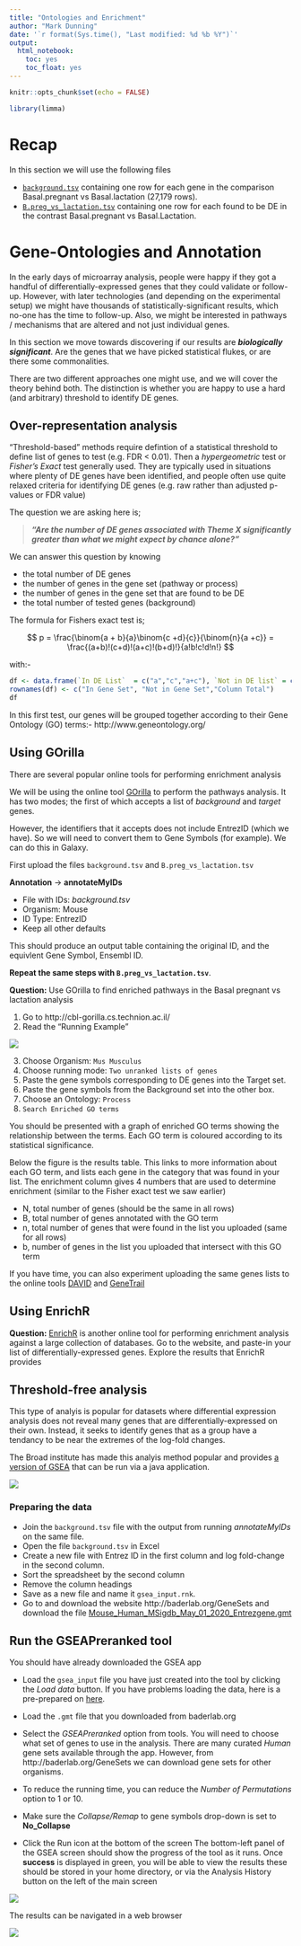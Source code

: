 ```yaml
---
title: "Ontologies and Enrichment"
author: "Mark Dunning"
date: '`r format(Sys.time(), "Last modified: %d %b %Y")`'
output: 
  html_notebook: 
    toc: yes
    toc_float: yes
---
```


```r
knitr::opts_chunk$set(echo = FALSE)
```


```r
library(limma)
```

# Recap

In this section we will use the following files

- [`background.tsv`](background.tsv) containing one row for each gene in the comparison Basal.pregnant vs Basal.lactation (27,179 rows).
- [`B.preg_vs_lactation.tsv`](B.preg_vs_lactation.tsv) containing one row for each found to be DE in the contrast Basal.pregnant vs Basal.Lactation.


# Gene-Ontologies and Annotation


In the early days of microarray analysis, people were happy if they got a handful of differentially-expressed genes that they could validate or follow-up. However, with later technologies (and depending on the experimental setup) we might have thousands of statistically-significant results, which no-one has the time to follow-up. Also, we might be interested in pathways / mechanisms that are altered and not just individual genes.

In this section we move towards discovering if our results are ***biologically significant***. Are the genes that we have picked statistical flukes, or are there some commonalities. 

There are two different approaches one might use, and we will cover the theory behind both. The distinction is whether you are happy to use a hard (and arbitrary) threshold to identify DE genes.


## Over-representation analysis

"Threshold-based" methods require defintion of a statistical threshold to define list of genes to test (e.g. FDR < 0.01). Then a *hypergeometric* test or *Fisher's Exact* test generally used. They are typically used in situations where plenty of DE genes have been identified, and people often use quite relaxed criteria for identifying DE genes (e.g. raw rather than adjusted p-values or FDR value)

The question we are asking here is;

> ***"Are the number of DE genes associated with Theme X significantly greater than what we might expect by chance alone?"***

We can answer this question by knowing

- the total number of DE genes
- the number of genes in the gene set (pathway or process)
- the number of genes in the gene set that are found to be DE
- the total number of tested genes (background)

The formula for Fishers exact test is;

$$ p = \frac{\binom{a + b}{a}\binom{c +d}{c}}{\binom{n}{a +c}} = \frac{(a+b)!(c+d)!(a+c)!(b+d)!}{a!b!c!d!n!} $$

with:-

```r
df <- data.frame(`In DE List`  = c("a","c","a+c"), `Not in DE list` = c("b","d","b+d"), RowTotal = c("a +b","c+d","a+b+c+d (=n)"))
rownames(df) <- c("In Gene Set", "Not in Gene Set","Column Total")
df
```

In this first test, our genes will be grouped together according to their Gene Ontology (GO) terms:- http://www.geneontology.org/


## Using GOrilla

There are several popular online tools for performing enrichment analysis

We will be using the online tool [GOrilla](http://cbl-gorilla.cs.technion.ac.il/) to perform the pathways analysis. It has two modes; the first of which accepts a list of *background* and *target* genes. 

However, the identifiers that it accepts does not include EntrezID (which we have). So we will need to convert them to Gene Symbols (for example). We can do this in Galaxy.

First upload the files `background.tsv` and `B.preg_vs_lactation.tsv`

<div class="alert alert-info">
**Annotation** -> **annotateMyIDs**
</div>

- File with IDs: *background.tsv*
- Organism: Mouse
- ID Type: EntrezID
- Keep all other defaults

This should produce an output table containing the original ID, and the equivlent Gene Symbol, Ensembl ID.

**Repeat the same steps with `B.preg_vs_lactation.tsv`**.

<div class="alert alert-warning">
**Question:**
Use GOrilla to find enriched pathways in the Basal pregnant vs lactation analysis
</div>

1. Go to http://cbl-gorilla.cs.technion.ac.il/
2. Read the “Running Example”

![](media/gorilla-example.png)

3. Choose Organism: `Mus Musculus`
4. Choose running mode: `Two unranked lists of genes`
5. Paste the gene symbols corresponding to DE genes into the Target set.
6. Paste the gene symbols from the Background set into the other box.
7. Choose an Ontology: `Process`
8. `Search Enriched GO terms`

You should be presented with a graph of enriched GO terms showing the relationship between the terms. Each GO term is coloured according to its statistical significance.

Below the figure is the results table. This links to more information about each GO term, and lists each gene in the category that was found in your list. The enrichment column gives 4 numbers that are used to determine enrichment (similar to the Fisher exact test we saw earlier)

- N, total number of genes (should be the same in all rows)
- B, total number of genes annotated with the GO term
- n, total number of genes that were found in the list you uploaded (same for all rows)
- b, number of genes in the list you uploaded that intersect with this GO term

If you have time, you can also experiment uploading the same genes lists to the online tools [DAVID](https://david.ncifcrf.gov/tools.jsp) and [GeneTrail](https://genetrail2.bioinf.uni-sb.de/)


## Using EnrichR

<div class="alert alert-warning">
**Question:** [EnrichR](http://amp.pharm.mssm.edu/Enrichr/) is another online tool for performing enrichment analysis against a large collection of databases. Go to the website, and paste-in your list of differentially-expressed genes. Explore the results that EnrichR provides

</div>


## Threshold-free analysis

This type of analyis is popular for datasets where differential expression analysis does not reveal many genes that are differentially-expressed on their own. Instead, it seeks to identify genes that as a group have a tendancy to be near the extremes of the log-fold changes.

The Broad institute has made this analyis method popular and provides [a version of GSEA](http://software.broadinstitute.org/gsea/index.jsp) that can be run via a java application. 

![](media/overexpressed-gsea.png)

### Preparing the data

- Join the `background.tsv` file with the output from running *annotateMyIDs* on the same file.
- Open the file `background.tsv` in Excel
- Create a new file with Entrez ID in the first column and log fold-change in the second column.
- Sort the spreadsheet by the second column
- Remove the column headings
- Save as a new file and name it `gsea_input.rnk`.
- Go to and download the website http://baderlab.org/GeneSets and download the file [Mouse_Human_MSigdb_May_01_2020_Entrezgene.gmt](http://download.baderlab.org/EM_Genesets/current_release/Mouse/Entrezgene/Pathways/Mouse_Human_MSigdb_May_01_2020_Entrezgene.gmt)


## Run the GSEAPreranked tool

You should have already downloaded the GSEA app

- Load the `gsea_input` file you have just created into the tool by clicking the *Load data* button. If you have problems loading the data, here is a pre-prepared on [here](gsea_input.rnk.txt).

- Load the `.gmt` file that you downloaded from baderlab.org

- Select the *GSEAPreranked* option from tools. You will need to choose what set of genes to use in the analysis. There are many curated *Human* gene sets available through the app. However, from http://baderlab.org/GeneSets we can download gene sets for other organisms.

- To reduce the running time, you can reduce the *Number of Permutations* option to 1 or 10. 

- Make sure the *Collapse/Remap* to gene symbols drop-down is set to **No_Collapse**

- Click the Run icon at the bottom of the screen
The bottom-left panel of the GSEA screen should show the progress of the tool as it runs. Once **success** is displayed in green, you will be able to view the results 
these should be stored in your home directory, or via the Analysis History button on the left of the main screen

![](media/gsea_sucess.PNG)

The results can be navigated in a web browser

![](media/gsea_results.PNG)

